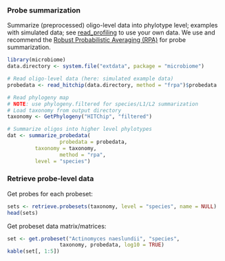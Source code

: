 ### Probe summarization

Summarize (preprocessed) oligo-level data into phylotype level; examples with simulated data; see [read_profiling](reading) to use your own data. We use and recommend the [Robust Probabilistic Averaging (RPA)](https://github.com/antagomir/RPA/wiki) for probe summarization.


```r
library(microbiome)
data.directory <- system.file("extdata", package = "microbiome")

# Read oligo-level data (here: simulated example data)
probedata <- read_hitchip(data.directory, method = "frpa")$probedata

# Read phylogeny map
# NOTE: use phylogeny.filtered for species/L1/L2 summarization
# Load taxonomy from output directory
taxonomy <- GetPhylogeny("HITChip", "filtered")

# Summarize oligos into higher level phylotypes
dat <- summarize_probedata(
                 probedata = probedata,
		 taxonomy = taxonomy, 
                 method = "rpa",
		 level = "species")
```


### Retrieve probe-level data

Get probes for each probeset:

```r
sets <- retrieve.probesets(taxonomy, level = "species", name = NULL)
head(sets)
```


Get probeset data matrix/matrices:

```r
set <- get.probeset("Actinomyces naeslundii", "species",
       		     taxonomy, probedata, log10 = TRUE)
kable(set[, 1:5])
```





